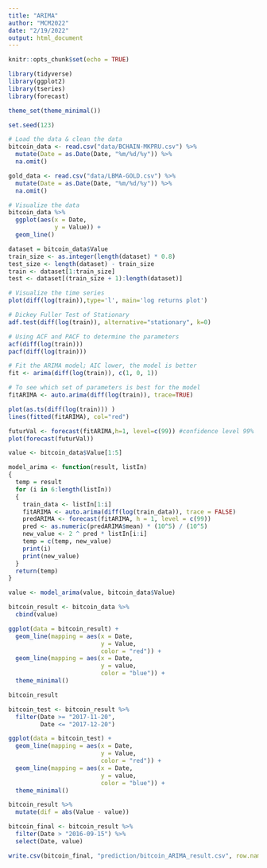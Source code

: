 ```yaml
---
title: "ARIMA"
author: "MCM2022"
date: "2/19/2022"
output: html_document
---
```


```r
knitr::opts_chunk$set(echo = TRUE)
```

```r
library(tidyverse)
library(ggplot2)
library(tseries)
library(forecast)

theme_set(theme_minimal())

set.seed(123)
```

```r
# Load the data & clean the data
bitcoin_data <- read.csv("data/BCHAIN-MKPRU.csv") %>% 
  mutate(Date = as.Date(Date, "%m/%d/%y")) %>% 
  na.omit()

gold_data <- read.csv("data/LBMA-GOLD.csv") %>% 
  mutate(Date = as.Date(Date, "%m/%d/%y")) %>% 
  na.omit()
```

```r
# Visualize the data
bitcoin_data %>% 
  ggplot(aes(x = Date,
             y = Value)) +
  geom_line()
```

```r
dataset = bitcoin_data$Value
train_size <- as.integer(length(dataset) * 0.8)
test_size <- length(dataset) - train_size
train <- dataset[1:train_size]
test <- dataset[(train_size + 1):length(dataset)]
```

```r
# Visualize the time series
plot(diff(log(train)),type='l', main='log returns plot')
```

```r
# Dickey Fuller Test of Stationary
adf.test(diff(log(train)), alternative="stationary", k=0)
```

```r
# Using ACF and PACF to determine the parameters
acf(diff(log(train)))
pacf(diff(log(train)))
```

```r
# Fit the ARIMA model; AIC lower, the model is better
fit <- arima(diff(log(train)), c(1, 0, 1))
```

```r
# To see which set of parameters is best for the model
fitARIMA <- auto.arima(diff(log(train)), trace=TRUE)
```

```r
plot(as.ts(diff(log(train))) )
lines(fitted(fitARIMA), col="red")
```

```r
futurVal <- forecast(fitARIMA,h=1, level=c(99)) #confidence level 99%
plot(forecast(futurVal))
```

```r
value <- bitcoin_data$Value[1:5]

model_arima <- function(result, listIn)
{
  temp = result
  for (i in 6:length(listIn))
  {
    train_data <- listIn[1:i]
    fitARIMA <- auto.arima(diff(log(train_data)), trace = FALSE)
    predARIMA <- forecast(fitARIMA, h = 1, level = c(99))
    pred <- as.numeric(predARIMA$mean) * (10^5) / (10^5)
    new_value <- 2 ^ pred * listIn[i:i]
    temp = c(temp, new_value)
    print(i)
    print(new_value)
  }
  return(temp)
}

value <- model_arima(value, bitcoin_data$Value)
```

```r
bitcoin_result <- bitcoin_data %>% 
  cbind(value)

ggplot(data = bitcoin_result) +
  geom_line(mapping = aes(x = Date,
                          y = Value,
                          color = "red")) +
  geom_line(mapping = aes(x = Date,
                          y = value,
                          color = "blue")) +
  theme_minimal()

bitcoin_result
```

```r
bitcoin_test <- bitcoin_result %>% 
  filter(Date >= "2017-11-20",
         Date <= "2017-12-20")

ggplot(data = bitcoin_test) +
  geom_line(mapping = aes(x = Date,
                          y = Value,
                          color = "red")) +
  geom_line(mapping = aes(x = Date,
                          y = value,
                          color = "blue")) +
  theme_minimal()

bitcoin_result %>% 
  mutate(dif = abs(Value - value))
```

```r
bitcoin_final <- bitcoin_result %>% 
  filter(Date > "2016-09-15") %>% 
  select(Date, value)

write.csv(bitcoin_final, "prediction/bitcoin_ARIMA_result.csv", row.names = FALSE)
```


